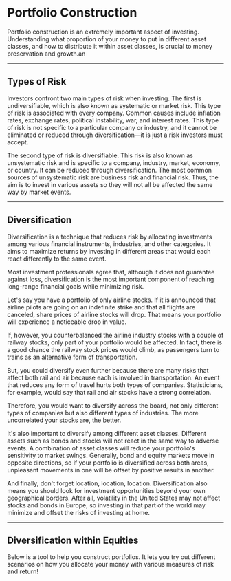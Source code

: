 
# Portfolio Construction
Portfolio construction is an extremely important aspect of investing. Understanding what proportion of your money to put in different asset classes, and how to distribute it within asset classes, is crucial to money preservation and growth.an

---

## Types of Risk
Investors confront two main types of risk when investing. The first is undiversifiable, which is also known as systematic or market risk. This type of risk is associated with every company. Common causes include inflation rates, exchange rates, political instability, war, and interest rates. This type of risk is not specific to a particular company or industry, and it cannot be eliminated or reduced through diversification—it is just a risk investors must accept.

The second type of risk is diversifiable. This risk is also known as unsystematic risk and is specific to a company, industry, market, economy, or country. It can be reduced through diversification. The most common sources of unsystematic risk are business risk and financial risk. Thus, the aim is to invest in various assets so they will not all be affected the same way by market events.

---

## Diversification
Diversification is a technique that reduces risk by allocating investments among various financial instruments, industries, and other categories. It aims to maximize returns by investing in different areas that would each react differently to the same event.

Most investment professionals agree that, although it does not guarantee against loss, diversification is the most important component of reaching long-range financial goals while minimizing risk.

Let's say you have a portfolio of only airline stocks. If it is announced that airline pilots are going on an indefinite strike and that all flights are canceled, share prices of airline stocks will drop. That means your portfolio will experience a noticeable drop in value.

If, however, you counterbalanced the airline industry stocks with a couple of railway stocks, only part of your portfolio would be affected. In fact, there is a good chance the railway stock prices would climb, as passengers turn to trains as an alternative form of transportation.

But, you could diversify even further because there are many risks that affect both rail and air because each is involved in transportation. An event that reduces any form of travel hurts both types of companies. Statisticians, for example, would say that rail and air stocks have a strong correlation.

Therefore, you would want to diversify across the board, not only different types of companies but also different types of industries. The more uncorrelated your stocks are, the better.

It's also important to diversify among different asset classes. Different assets such as bonds and stocks will not react in the same way to adverse events. A combination of asset classes will reduce your portfolio's sensitivity to market swings. Generally, bond and equity markets move in opposite directions, so if your portfolio is diversified across both areas, unpleasant movements in one will be offset by positive results in another.

And finally, don't forget location, location, location. Diversification also means you should look for investment opportunities beyond your own geographical borders. After all, volatility in the United States may not affect stocks and bonds in Europe, so investing in that part of the world may minimize and offset the risks of investing at home.

---

## Diversification within Equities
Below is a tool to help you construct portfolios. It lets you try out different scenarios on how you allocate your money with various measures of risk and return!

<PortfolioManager />


<br /><br /><br /><br />
<br /><br /><br /><br />
<br /><br /><br /><br />
<br /><br /><br /><br />
